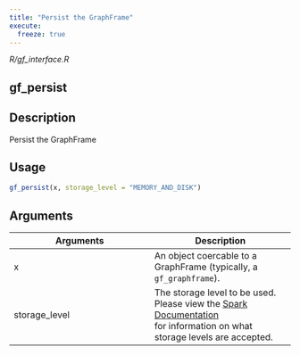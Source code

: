 ```yaml
---
title: "Persist the GraphFrame"
execute:
  freeze: true
---
```


*R/gf_interface.R*

## gf_persist

## Description
Persist the GraphFrame 


## Usage
```r
gf_persist(x, storage_level = "MEMORY_AND_DISK") 
```

## Arguments
|Arguments|Description|
|---|---|
| x | An object coercable to a GraphFrame (typically, a `gf_graphframe`). |
| storage_level | The storage level to be used. Please view the [Spark Documentation](http://spark.apache.org/docs/latest/programming-guide.html#rdd-persistence)<br>for information on what storage levels are accepted. |







